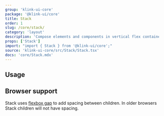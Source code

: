 ```yaml
---
group: 'klink-ui-core'
package: '@klink-ui/core'
title: Stack
order: 1
slug: /core/stack/
category: 'layout'
description: 'Compose elements and components in vertical flex container'
props: ['Stack']
import: "import { Stack } from '@klink-ui/core';"
source: 'klink-ui-core/src/Stack/Stack.tsx'
docs: 'core/Stack.mdx'
---
```



## Usage

<Demo data={StackDemos.configurator} />

## Browser support

Stack uses [flexbox gap](https://caniuse.com/flexbox-gap) to add spacing between children.
In older browsers Stack children will not have spacing.
